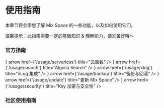 # 使用指南

本章节将会带您了解 Mix Space 的一些功能，以及如何使用它们。


<Callout>温馨提示：此指南需要一定的基础知识 & 理解能力，请准备好哦～</Callout>

### 官方指南


<Cards num={3}>
  <Card
    icon={<UilCloudDatabaseTree />}
    arrow
    href={'/usage/serverless'}
    title="云函数"
  />
  <Card
    icon={<UilSearchAlt />}
    arrow
    href={'/usage/search'}
    title="Algolia Search"
  />
  <Card icon={<UilBitcoin />} arrow href={'/usage/xlog'} title="xLog 集成" />
  <Card
    icon={<UilHistoryAlt />}
    arrow
    href={'/usage/backup'}
    title="备份与回滚"
  />
  <Card
    icon={<UilArrowCircleUp />}
    arrow
    href={'/usage/update'}
    title="更新 Mix Space"
  />
  <Card
    icon={<UilArrowCircleUp />}
    arrow
    href={'/usage/security'}
    title="Key 加密与安全性"
  />
</Cards>

### 社区使用指南
